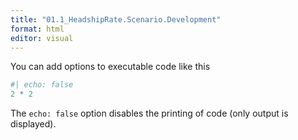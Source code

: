 ```yaml
---
title: "01.1_HeadshipRate.Scenario.Development"
format: html
editor: visual
---
```




You can add options to executable code like this

```r
#| echo: false
2 * 2
```

The `echo: false` option disables the printing of code (only output is displayed).
